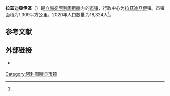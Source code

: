 {{Infobox settlement
| name                    = 拉兹迪亚伊区
| native_name             = Lazdijų rajono savivaldybė
| native_name_lang        = lt
| settlement_type         = [[立陶宛市镇|市镇]]
| image_skyline           = Lazdijai, bažnyčia.JPG
| image_caption           = 市镇内的教堂建筑
| image_flag              = 
| flag_size               = 125px
| image_shield            = Lazdijai COA.svg
| shield_size             = 75px
| image_map               = Lazdijai dst.svg
| map_caption             = 拉兹迪亚伊区在立陶宛的位置
| coordinates             = 
| coor_pinpoint           = 
| coordinates_footnotes   = 
| subdivision_type        = [[世界政區索引|国家]]
| subdivision_name        = {{LIT}}
| subdivision_type1       = [[立陶宛传统地区|传统地区]]
| subdivision_name1       = [[祖基亞|祖基亞]]
| subdivision_type2       = [[立陶宛縣份|县份]]
| subdivision_name2       = [[阿利圖斯縣|阿利圖斯縣]]
| established_title       = 建立
| established_date        = 
| seat_type               = 行政中心
| seat                    = [[拉茲迪亞伊|拉茲迪亞伊]]
| unit_pref               = Metric
| area_total_km2          = 1309
| area_rank               = 
| area_note               = 
| area_footnotes          = <ref name=VLE>{{cite encyclopedia | encyclopedia = Visuotinė lietuvių enciklopedija | title = Lazdijų rajono savivaldybė | url = https://www.vle.lt/straipsnis/lazdiju-rajono-savivaldybe/ | access-date = 2021-07-19 | language = lt | edition =  | date = 2014 | location = Vilnius | archive-date = 2021-07-30 | archive-url = https://web.archive.org/web/20210730190231/https://www.vle.lt/straipsnis/lazdiju-rajono-savivaldybe/ | dead-url = no }}</ref>
| population_as_of        = 2020年
| population_total        = 18324
| population_density_km2  = auto
| population_note         = 
| population_footnotes    = <ref name=VLE/>
| timezone1               = [[欧洲东部时间|EET]]
| utc_offset1             = +2
| timezone1_DST           = [[欧洲东部夏令时间|EEST]]
| utc_offset1_DST         = +3
| postal_code_type        = 邮政编码
| postal_code             = 
| area_code_type          = 
| area_code               = 318
| iso_code                = 
| website                 = {{URL|https://www.lazdijai.lt/}}
| footnotes               = 
}}
'''拉茲迪亞伊區'''（{{lang-lt|Lazdijų rajono savivaldybė}}）是[[立陶宛|立陶宛]][[阿利圖斯縣|阿利圖斯縣]]内的[[立陶宛市镇|市镇]]，行政中心为[[拉茲迪亞伊|拉茲迪亞伊]]镇。市镇面積为1,309平方公里，2020年人口数量为18,324人<ref name=VLE/>。

== 参考文献 ==
{{Reflist}}

== 外部链接 ==
{{commonscat|Lazdijai District Municipality|position=left}}
* {{Official site|https://www.lazdijai.lt/}} {{lt icon}}

{{Lithuania-geo-stub}}

{{DEFAULTSORT:Lazdijai}}
[[Category:阿利图斯县市镇|Category:阿利图斯县市镇]]